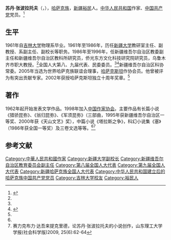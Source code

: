 '''苏丹·张波拉托夫'''（{{lang-kk|Сұлтан Рамазанұлы Жанболатов}}，{{bd|1936年|||}}），[[哈萨克族|哈萨克族]]，[[新疆|新疆]][[裕民|裕民]]人。[[中华人民共和国|中华人民共和国]]作家、[[中国共产党|中国共产党]]党员。<ref name=zgzjw>{{Cite web |url = http://www.chinawriter.com.cn/zxhy/member/3697.shtml |title = 苏丹·张波拉托夫 (1936～) |author =  |date =  |publisher =  中国作家网|language =  |accessdate = 2016-12-23 |quote =  }}</ref>

==生平==
1961年自[[吉林大学|吉林大学]]物理系毕业。1961年至1986年，历任[[新疆大学|新疆大学]]教研室主任、副教授、系副主任、副校长等职务。1986年至1996年，任新疆维吾尔自治区教委副主任和新疆维吾尔自治区教科所研究员，侨光东方文化科技研究院研究员，乌鲁木齐市职大教授。<ref name=zgzjw/>全国人大第八、九届代表、民委委员。<ref name=zgzjw/><ref>{{Cite web |url = http://www.gov.cn/test/2008-04/24/content_953241.htm |title = 九届全国人大八个专门委员会组成人员名单 |author =  |date = 2008-04-24 |publisher = 中国政府网 |language =  |accessdate =  |quote =  |archive-date = 2015-05-04 |archive-url = https://web.archive.org/web/20150504014904/http://www.gov.cn/test/2008-04/24/content_953241.htm |dead-url = no }}</ref>新疆维吾尔自治区科协常委。2005年当选为世界哈萨克族联谊会理事，[[哈萨克斯坦|哈萨克斯坦]]作协会员。他曾被评为有突出贡献专家。2002年获授哈萨克斯坦独立十周年奖章。<ref name=zgzjw/>

==著作==
1962年起开始发表文学作品。1998年加入[[中国作家协会|中国作家协会]]。主要作品有长篇小说《猎骄昆弥》、《翁归昆弥》、《军须昆弥》（三部曲，1995年获新疆维吾尔自治区一等奖、2000年获《天山文艺》奖），中篇小说《塔拉斯之争》，科幻小说集《塞》（1986年获全国一等奖）及三卷文选等等。<ref name=zgzjw/><ref name=sai>赛力克布力·达吾来提克里德，论苏丹·张波拉托夫的小说创作，山东理工大学学报(社会科学版)2009, 25(6):62-64</ref>

==参考文献==
{{reflist}}

{{normdaten}}
{{DEFAULTSORT:su}}
[[Category:中華人民共和國作家|Category:中華人民共和國作家]]
[[Category:新疆大学副校长|Category:新疆大学副校长]]
[[Category:新疆维吾尔自治区教育委员会副主任|Category:新疆维吾尔自治区教育委员会副主任]]
[[Category:第八届全国人大代表|Category:第八届全国人大代表]]
[[Category:第九届全国人大代表|Category:第九届全国人大代表]]
[[Category:新疆哈萨克族全国人大代表|Category:新疆哈萨克族全国人大代表]]
[[Category:中华人民共和国建立后的哈萨克族中国共产党党员|Category:中华人民共和国建立后的哈萨克族中国共产党党员]]
[[Category:吉林大学校友|Category:吉林大学校友]]
[[Category:裕民人|Category:裕民人]]